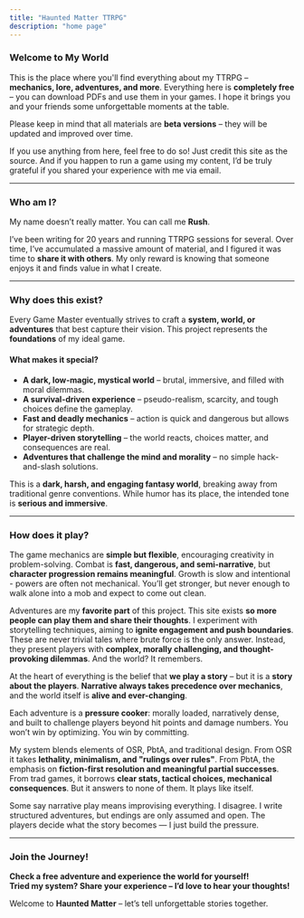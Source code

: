```yaml
---
title: "Haunted Matter TTRPG"
description: "home page"
---
```

### **Welcome to My World**

This is the place where you'll find everything about my TTRPG – **mechanics, lore, adventures, and more**. Everything here is **completely free** – you can download PDFs and use them in your games. I hope it brings you and your friends some unforgettable moments at the table.

Please keep in mind that all materials are **beta versions** – they will be updated and improved over time.

If you use anything from here, feel free to do so! Just credit this site as the source. And if you happen to run a game using my content, I’d be truly grateful if you shared your experience with me via email.

---

### **Who am I?**

My name doesn’t really matter. You can call me **Rush**.

I’ve been writing for 20 years and running TTRPG sessions for several. Over time, I’ve accumulated a massive amount of material, and I figured it was time to **share it with others**. My only reward is knowing that someone enjoys it and finds value in what I create.

---

### **Why does this exist?**

Every Game Master eventually strives to craft a **system, world, or adventures** that best capture their vision. This project represents the **foundations** of my ideal game.

#### **What makes it special?**

- **A dark, low-magic, mystical world** – brutal, immersive, and filled with moral dilemmas.  
- **A survival-driven experience** – pseudo-realism, scarcity, and tough choices define the gameplay.  
- **Fast and deadly mechanics** – action is quick and dangerous but allows for strategic depth.  
- **Player-driven storytelling** – the world reacts, choices matter, and consequences are real.  
- **Adventures that challenge the mind and morality** – no simple hack-and-slash solutions.

This is a **dark, harsh, and engaging fantasy world**, breaking away from traditional genre conventions. While humor has its place, the intended tone is **serious and immersive**.

---

### **How does it play?**

The game mechanics are **simple but flexible**, encouraging creativity in problem-solving. Combat is **fast, dangerous, and semi-narrative**, but **character progression remains meaningful**. Growth is slow and intentional - powers are often not mechanical. You’ll get stronger, but never enough to walk alone into a mob and expect to come out clean.

Adventures are my **favorite part** of this project. This site exists **so more people can play them and share their thoughts**. I experiment with storytelling techniques, aiming to **ignite engagement and push boundaries**. These are never trivial tales where brute force is the only answer. Instead, they present players with **complex, morally challenging, and thought-provoking dilemmas**. And the world? It remembers.

At the heart of everything is the belief that **we play a story** – but it is a **story about the players**. **Narrative always takes precedence over mechanics**, and the world itself is **alive and ever-changing**.

Each adventure is a **pressure cooker**: morally loaded, narratively dense, and built to challenge players beyond hit points and damage numbers. You won’t win by optimizing. You win by committing.

My system blends elements of OSR, PbtA, and traditional design.
From OSR it takes **lethality, minimalism, and "rulings over rules"**.
From PbtA, the emphasis on **fiction-first resolution and meaningful partial successes**.
From trad games, it borrows **clear stats, tactical choices, mechanical consequences**.
But it answers to none of them. It plays like itself.

Some say narrative play means improvising everything. I disagree. I write structured adventures, but endings are only assumed and open. The players decide what the story becomes — I just build the pressure.

---

### **Join the Journey!**

**Check a free adventure and experience the world for yourself!**  
**Tried my system? Share your experience – I’d love to hear your thoughts!**

Welcome to **Haunted Matter** – let’s tell unforgettable stories together.